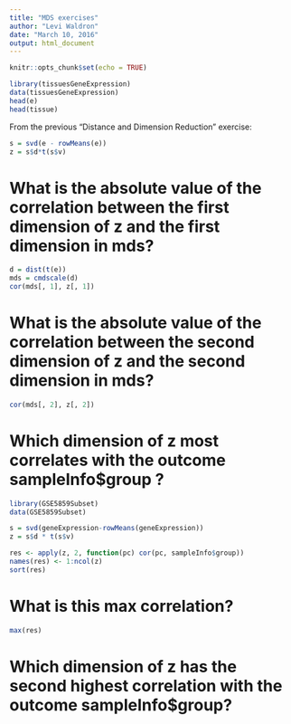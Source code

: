 ```yaml
---
title: "MDS exercises"
author: "Levi Waldron"
date: "March 10, 2016"
output: html_document
---
```


```r
knitr::opts_chunk$set(echo = TRUE)
```

```r
library(tissuesGeneExpression)
data(tissuesGeneExpression)
head(e)
head(tissue)
```

From the previous "Distance and Dimension Reduction" exercise:
```r
s = svd(e - rowMeans(e))
z = s$d*t(s$v)
```

# What is the absolute value of the correlation between the first dimension of z and the first dimension in mds?

```r
d = dist(t(e))
mds = cmdscale(d)
cor(mds[, 1], z[, 1])
```

# What is the absolute value of the correlation between the second dimension of z and the second dimension in mds?

```r
cor(mds[, 2], z[, 2])
```

# Which dimension of z most correlates with the outcome sampleInfo$group ?

```r
library(GSE5859Subset) 
data(GSE5859Subset)
```

```r
s = svd(geneExpression-rowMeans(geneExpression)) 
z = s$d * t(s$v)
```

```r
res <- apply(z, 2, function(pc) cor(pc, sampleInfo$group))
names(res) <- 1:ncol(z)
sort(res)
```

# What is this max correlation?

```r
max(res)
```

# Which dimension of z has the second highest correlation with the outcome sampleInfo$group?


